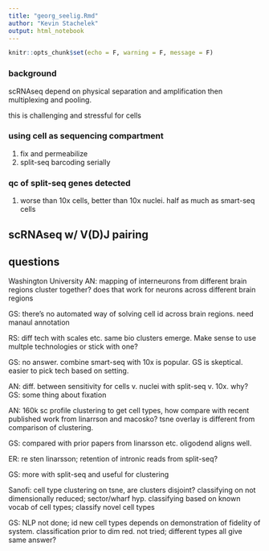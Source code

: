 ```yaml
---
title: "georg_seelig.Rmd"
author: "Kevin Stachelek"
output: html_notebook
---
```


```r
knitr::opts_chunk$set(echo = F, warning = F, message = F)
```

### background

scRNAseq depend on physical separation and amplification then multiplexing and pooling. 

this is challenging and stressful for cells

### using cell as sequencing compartment 

1. fix and permeabilize 
2. split-seq barcoding serially 

### qc of split-seq genes detected

1. worse than 10x cells, better than 10x nuclei. half as much as smart-seq cells 

## scRNAseq w/ V(D)J pairing

## questions 

Washington University AN: mapping of interneurons from different brain regions cluster together? does that work for neurons across different brain regions

GS: there's no automated way of solving cell id across brain regions. need manaul annotation

RS: diff tech with scales etc. same bio clusters emerge. Make sense to use multple technologies or stick with one? 

GS: no answer. combine smart-seq with 10x is popular. GS is skeptical. easier to pick tech based on setting. 

AN: diff. between sensitivity for cells v. nuclei with split-seq v. 10x. why?
GS: some thing about fixation 

AN: 160k sc profile clustering to get cell types, how compare with recent published work from linarrson and macosko? tsne overlay is different from comparison of clustering. 

GS: compared with prior papers from linarsson etc. oligodend aligns well. 

ER: re sten linarsson; retention of intronic reads from split-seq? 

GS: more with split-seq and useful for clustering 

Sanofi: cell type clustering on tsne, are clusters disjoint? classifying on not dimensionally reduced; sector/wharf hyp. classifying based on known vocab of cell types; classify novel cell types

GS: NLP not done; id new cell types depends on demonstration of fidelity of system. classification prior to dim red. not tried; different types all give same answer? 

